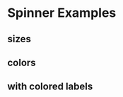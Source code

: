 
<Meta title="Showcase/Spinner" />

# Spinner Examples

<div style={{
    marginBottom: '32px'
}}>
    <h2>sizes</h2>
    <Unstyled>
        <div className="flex gap-4">    
            <Spinner size="sm" />
            <Spinner size="md" />
            <Spinner size="lg" />
        </div>
    </Unstyled>
</div>

<div style={{
    marginBottom: '32px'
}}>
    <h2>colors</h2>
    <Unstyled>
        <div className="flex gap-4">
            <Spinner color="default"/>
            <Spinner color="primary"/>
            <Spinner color="secondary"/>
            <Spinner color="success"/>
            <Spinner color="warning"/>
            <Spinner color="danger"/>
        </div>
    </Unstyled>
</div>

<div style={{
    marginBottom: '32px'
}}>
    <h2>with colored labels</h2>
    <Unstyled>
        <div className="flex gap-4">
            <Spinner label="Default" color="default" labelColor="foreground"/>
            <Spinner label="Primary" color="primary" labelColor="primary"/>
            <Spinner label="Secondary" color="secondary" labelColor="secondary"/>
            <Spinner label="Success" color="success" labelColor="success"/>
            <Spinner label="Warning" color="warning" labelColor="warning"/>
            <Spinner label="Danger" color="danger" labelColor="danger"/>
        </div>
    </Unstyled>
</div>
